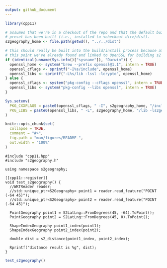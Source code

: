 ```yaml
---
output: github_document
---
```


```r
library(cpp11)

# assumes that we're in a checkout of the repo and that the default build
# preset has been built (i.e., installed to <checkout dir>/dist).
s2geography_home <- file.path(getwd(), "../../dist")

# this should really be built into the build/install process because at
# this point we've already found and linked to OpenSSL for building s2
if (identical(unname(Sys.info()["sysname"]), "Darwin")) {
  openssl_home <- system("brew --prefix openssl@1.1", intern = TRUE)
  openssl_cflags <- sprintf("-I%s/include", openssl_home)
  openssl_libs <- sprintf("-L%s/lib -lssl -lcrypto", openssl_home)
} else {
  openssl_cflags <- system("pkg-config --cflags openssl", intern = TRUE)
  openssl_libs <- system("pkg-config --libs openssl", intern = TRUE)
}

Sys.setenv(
  PKG_CXXFLAGS = paste0(openssl_cflags, " -I", s2geography_home, "/include "),
  PKG_LIBS = paste0(openssl_libs, " -L", s2geography_home, "/lib -ls2geography -ls2 -labsl_base -labsl_city -labsl_demangle_internal -labsl_flags_reflection -labsl_graphcycles_internal -labsl_hash -labsl_hashtablez_sampler -labsl_int128 -labsl_low_level_hash -labsl_malloc_internal -labsl_raw_hash_set -labsl_raw_logging_internal -labsl_spinlock_wait -labsl_stacktrace -labsl_str_format_internal -labsl_strings -labsl_symbolize -labsl_synchronization -labsl_throw_delegate -labsl_time_zone -labsl_time")
)

knitr::opts_chunk$set(
  collapse = TRUE,
  comment = "#>",
  fig.path = "man/figures/README-",
  out.width = "100%"
)
```


```cpp11
#include "cpp11.hpp"
#include "s2geography.h"

using namespace s2geography;

[[cpp11::register]]
void test_s2geography() {
  //WKTReader reader;
  //std::unique_ptr<S2Geography> point1 = reader.read_feature("POINT (-64 45)");
  //std::unique_ptr<S2Geography> point2 = reader.read_feature("POINT (-64 45)");
  
  PointGeography point1 = S2LatLng::FromDegrees(45, -64).ToPoint();
  PointGeography point2 = S2LatLng::FromDegrees(45, 0).ToPoint();

  ShapeIndexGeography point1_index(point1);
  ShapeIndexGeography point2_index(point2);

  double dist = s2_distance(point1_index, point2_index);

  Rprintf("distance result is %g", dist);
}
```

```r
test_s2geography()
```
